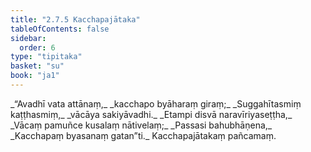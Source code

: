 ```yaml
---
title: "2.7.5 Kacchapajātaka"
tableOfContents: false
sidebar:
  order: 6
type: "tipitaka"
basket: "su"
book: "ja1"
---
```



<DynamicBreadcrumb />

<Division number="129" book="ja1">

<Paragraph number="550" type="verses" book="ja1">
_“Avadhī vata attānaṃ,_  
_kacchapo byāharaṃ giraṃ;_  
_Suggahītasmiṃ kaṭṭhasmiṃ,_  
_vācāya sakiyāvadhi._  

</Paragraph>

</Division>
<Division number="130" book="ja1">

<Paragraph number="551" type="verses" book="ja1">
_Etampi disvā naravīriyaseṭṭha,_  
_Vācaṃ pamuñce kusalaṃ nātivelaṃ;_  
_Passasi bahubhāṇena,_  
_Kacchapaṃ byasanaṃ gatan”ti._  


</Paragraph>
</Division>

<Paragraph number="552" type="center" book="ja1">
Kacchapajātakaṃ pañcamaṃ.
</Paragraph>